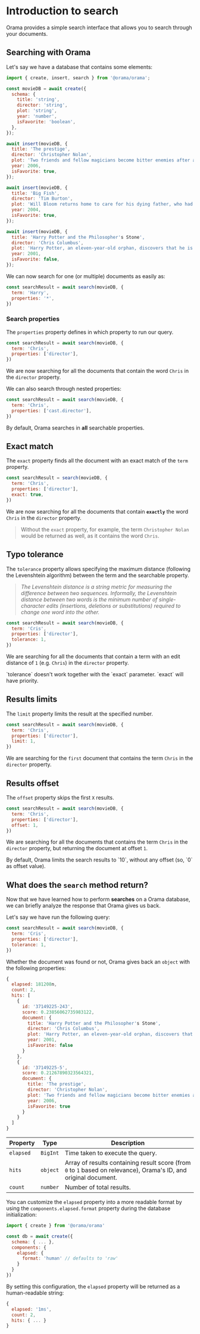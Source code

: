 
# Introduction to search

Orama provides a simple search interface that allows you to search through your documents.

## Searching with Orama

Let's say we have a database that contains some elements:

```javascript copy
import { create, insert, search } from '@orama/orama';

const movieDB = await create({
  schema: {
    title: 'string',
    director: 'string',
    plot: 'string',
    year: 'number',
    isFavorite: 'boolean',
  },
});

await insert(movieDB, {
  title: 'The prestige',
  director: 'Christopher Nolan',
  plot: 'Two friends and fellow magicians become bitter enemies after a sudden tragedy. As they devote themselves to this rivalry, they make sacrifices that bring them fame but with terrible consequences.',
  year: 2006,
  isFavorite: true,
});

await insert(movieDB, {
  title: 'Big Fish',
  director: 'Tim Burton',
  plot: 'Will Bloom returns home to care for his dying father, who had a penchant for telling unbelievable stories. After he passes away, Will tries to find out if his tales were really true.',
  year: 2004,
  isFavorite: true,
});

await insert(movieDB, {
  title: 'Harry Potter and the Philosopher's Stone',
  director: 'Chris Columbus',
  plot: 'Harry Potter, an eleven-year-old orphan, discovers that he is a wizard and is invited to study at Hogwarts. Even as he escapes a dreary life and enters a world of magic, he finds trouble awaiting him.',
  year: 2001,
  isFavorite: false,
});
```

We can now search for one (or multiple) documents as easily as:

```javascript copy
const searchResult = await search(movieDB, {
  term: 'Harry',
  properties: '*',
})
```

### Search properties

The `properties` property defines in which property to run our query.

```javascript copy
const searchResult = await search(movieDB, {
  term: 'Chris',
  properties: ['director'],
})
```

We are now searching for all the documents that contain the word `Chris` in the
`director` property.

We can also search through nested properties:

```javascript copy
const searchResult = await search(movieDB, {
  term: 'Chris',
  properties: ['cast.director'],
})
```

By default, Orama searches in **all** searchable properties.

## Exact match

The `exact` property finds all the document with an exact match of the `term`
property.

```javascript copy
const searchResult = search(movieDB, {
  term: 'Chris',
  properties: ['director'],
  exact: true,
})
```

We are now searching for all the documents that contain **`exactly`** the word
`Chris` in the `director` property.

> Without the `exact` property, for example, the term `Christopher Nolan` would
> be returned as well, as it contains the word `Chris`.

## Typo tolerance

The `tolerance` property allows specifying the maximum distance (following the
Levenshtein algorithm) between the term and the searchable property.

> _The Levenshtein distance is a string metric for measuring the difference
> between two sequences. Informally, the Levenshtein distance between two words
> is the minimum number of single-character edits (insertions, deletions or
> substitutions) required to change one word into the other._

```javascript copy
const searchResult = await search(movieDB, {
  term: 'Cris',
  properties: ['director'],
  tolerance: 1,
})
```

We are searching for all the documents that contain a term with an edit distance
of `1` (e.g. `Chris`) in the `director` property.

<Callout type="warning">
  `tolerance` doesn't work together with the `exact` parameter. `exact` will have priority.
</Callout>

## Results limits

The `limit` property limits the result at the specified number.

```javascript copy
const searchResult = await search(movieDB, {
  term: 'Chris',
  properties: ['director'],
  limit: 1,
})
```

We are searching for the `first` document that contains the term `Chris` in the
`director` property.

## Results offset

The `offset` property skips the first `X` results.

```javascript copy
const searchResult = await search(movieDB, {
  term: 'Chris',
  properties: ['director'],
  offset: 1,
})
```

We are searching for all the documents that contains the term `Chris` in the
`director` property, but returning the document at offset `1`.

<Callout type="info">
  By default, Orama limits the search results to `10`, without any offset (so, `0` as offset value).
</Callout>

## What does the `search` method return?

Now that we have learned how to perform **searches** on a Orama database, we can
briefly analyze the response that Orama gives us back.

Let's say we have run the following query:

```javascript copy
const searchResult = await search(movieDB, {
  term: 'Cris',
  properties: ['director'],
  tolerance: 1,
})
```

Whether the document was found or not, Orama gives back an `object` with the
following properties:

```javascript copy
{
  elapsed: 181208n,
  count: 2,
  hits: [
    {
      id: '37149225-243',
      score: 0.23856062735983122,
      document: {
        title: 'Harry Potter and the Philosopher's Stone',
        director: 'Chris Columbus',
        plot: 'Harry Potter, an eleven-year-old orphan, discovers that he is a wizard and is invited to study at Hogwarts. Even as he escapes a dreary life and enters a world of magic, he finds trouble awaiting him.',
        year: 2001,
        isFavorite: false
      }
    },
    {
      id: '37149225-5',
      score: 0.21267890323564321,
      document: {
        title: 'The prestige',
        director: 'Christopher Nolan',
        plot: 'Two friends and fellow magicians become bitter enemies after a sudden tragedy. As they devote themselves to this rivalry, they make sacrifices that bring them fame but with terrible consequences.',
        year: 2006,
        isFavorite: true
      }
    }
  ]
}
```

| Property  | Type     | Description                                                                                                       |
| --------- | -------- | ----------------------------------------------------------------------------------------------------------------- |
| `elapsed` | `BigInt` | Time taken to execute the query.                                                                                  |
| `hits`    | `object` | Array of results containing result score (from `0` to `1` based on relevance), Orama's ID, and original document. |
| `count`   | `number` | Number of total results.                                                                                          |

You can customize the `elapsed` property into a more readable format by using
the `components.elapsed.format` property during the database initialization:

```js
import { create } from '@orama/orama'

const db = await create({
  schema: { ... },
  components: {
    elapsed: {
      format: 'human' // defaults to 'raw'
    }
  }
})
```

By setting this configuration, the `elapsed` property will be returned as a human-readable string:

```js
{
  elapsed: '1ms',
  count: 2,
  hits: { ... }
}
```

